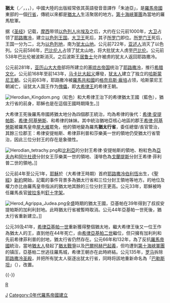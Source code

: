 {{unreferenced|time=2017-12-07}}
{{Distinguish2|[[地理|地理]]區域「[[猶太山地|猶太山地]]」}}
{{Infobox Former Subdivision
|native_name      = {{aut|Ivdæa}}<br/>{{aut|Provincia Iudaea}}
|conventional_long_name = 猶太行省
|common_name      = Judea
|continent        = [[亞洲|亞洲]]
|region           = [[地中海|地中海]]
|image_map        = Roman Empire - Iudaea (125 AD).svg
|era              = [[古羅馬|古羅馬]][[元首制|元首制]]
|subdivision      = [[羅馬帝國行省|行省]]
|nation           = [[羅馬帝國|羅馬帝國]]
|event_start      = [[敘利亞行省|敘利亞行省]][[羅馬總督|總督]]{{link-en|薩爾皮丘·奎里紐|Quirinius|居里紐}}的{{link-en|居里紐人口普查|Census of Quirinius|人口普查}}
|year_start       = 6年
|event_end        =
|year_end         = 135年
|p1               = {{link-en|四帝共治制 (猶太)|Tetrarchy (Judea)|猶太行省四皇制}}
|flag_p1          = Vexilloid of the Roman Empire.svg
|s1               = {{link-en|敘利亞巴勒斯坦行省|Syria Palaestina}}
|flag_s1          = Vexilloid of the Roman Empire.svg
|capital          = [[濱海凱撒利亞|濱海凱撒利亞]]
|latd= 32 |latm   = 30 |latNS= N |longd= 34 |longm= 54 |longEW= E
|common_languages = [[通用希臘語|通用希臘語]]、[[亞拉姆語|亞拉姆語]]、[[拉丁語|拉丁語]]、[[希伯來語|希伯來語]]
|religion         = {{link-en|皇帝禮拜|Imperial cult (ancient Rome)}}、{{link-en|第二聖殿猶太教|Second Temple Judaism}}、[[早期基督教|早期基督教]]
|title_deputy     = {{link-en|希律王朝|Herodian Dynasty|行省猶太人之王}}
|deputy1          = [[阿基帕一世|希律·亞基帕一世]]
|year_deputy1     = 41至44年
|deputy2          = [[阿基帕二世|希律·亞基帕二世]]
|year_deputy2     = 48至93年/100年
|title_leader     = {{link-en|羅馬長官|Prefect|長官}}（41年之前）<br/>{{link-en|檢察官 (羅馬)|Procurator (Roman)|檢察官}}（44年之後）
|leader1          = [[Coponius|Coponius]]
|year_leader1     = 6至9年
|leader2          = [[彼拉多|彼拉多]]
|year_leader2     = 26至36年
|leader3          = [[Gessius_Florus|Gessius Florus]]
|year_leader3     = 64至66年
|leader4          = [[Lusius_Quietus|Lusius Quietus]]
|year_leader4     = 117年
|leader5          = [[Quintus_Tineius_Rufus_(consul_127)|Tineius Rufus]]
|year_leader5     = 130至132年
|legislature      = {{link-en|猶太行省議會|Synedrion#Synedrion in Judea|議會}}/[[猶太公會|猶太公會]]
|event1           = [[卡利古拉|卡利古拉]]的統治[[危機|危機]]
|year_event1      = 37至41年
|event2           = [[猶太戰爭|猶太戰爭]]
|year_event2      = 66年
|event3           = [[第二聖殿|第二聖殿]]{{link-en|被毀|Destruction of the Second Temple}}
|year_event3      = 70年8月4日
|event4           = [[巴爾柯赫巴起義|巴爾柯赫巴起義]]
|year_event4      = 132至135年
|today            = {{flag|以色列}}<br />{{flag|約旦}}<br />{{flag|巴勒斯坦}}
|footnotes        = 西元70年8月4日之前的[[猶太教|猶太教]]發展階段通稱「{{link-en|第二聖殿猶太教|Second Temple Judaism}}」，從中形成了「{{link-en|他拿念|Tannaim}}」時期並導致{{link-en|基督教起源|Origins of Christianity|早期基督教的出現}}。
<!-- 
|life_span =
 -->
}}

'''猶太'''（{{lang-he|יהודה}}／''{{Unicode|Yehûḏāh}}''，{{lang-ar|يهودا}}，{{lang-el|Ἰουδαία}}，{{lang-la|IVDAEA}}），中國大陸的出版經常依其英語發音音譯作「朱迪亞」，是[[羅馬帝國|羅馬帝國]]東部的一個[[罗马行省|行省]]，傳統以來都是[[猶太人|猶太人]]生活聚居的地方。[[第十海峽軍團|第十海峽軍團]]為當地的羅馬駐軍。

据《[[圣经|圣经]]》记载，[[摩西|摩西]]带领[[以色列人|以色列人]]出[[埃及|埃及]]之后，大约在公元前1000年，[[大卫|大卫]]占领了[[耶路撒冷|耶路撒冷]]，建立[[以色列王国|以色列王国]]。[[大卫王|大卫王]]死后，其子[[所罗门|所罗门]]即位。[[所罗门王|所罗门王]]死后，王国一分为二，北为[[以色列地|以色列地]]，南为[[犹太山地|犹太山地]]。公元前722年，[[新亚述帝国|亚述人]]消灭了以色列。公元前586年，[[新巴比伦王国|巴比伦人]]占领了犹太山地，将大批犹太人虏至[[新巴比伦王国|巴比伦]]。公元前538年巴比伦被波斯消灭。之后波斯王[[居鲁士|居鲁士]]允许被虏的犹太人返回耶路撒冷。

公元前281年，[[亚历山大大帝|亚历山大大帝]]部将所建立的[[塞琉古帝国|塞琉古帝国]]统治了[[耶路撒冷|耶路撒冷]]，推行[[希腊文化|希腊文化]]。公元前168年至前143年，[[马卡比大起义|马卡比大起义]]爆發，[[犹太人|犹太人]]建立了独立的[[哈斯蒙尼王朝|哈斯蒙尼王朝]]。公元前63年，耶路撒冷被[[羅馬共和國|羅馬共和國]]的[[格奈烏斯·龐培|格奈烏斯·龐培]]占领，哈斯蒙尼王朝滅亡，设犹太人国王作为[[傀儡|傀儡]]，即[[大希律王|大希律王]]的希律王朝。

[[File:Herodian_Kingdom.png|thumb]]（紅色）和大希律王治下的希律猶太王國（藍色），猶太行省的前身，耶穌也是在這個王國時期降生。]]

大希律王死後羅馬帝國將猶太地分為四個郡王統治，均為希律的後代：[[希律·安提帕斯|希律·安提帕斯]]、[[希律·阿基勞斯|希律·阿基勞斯]]、{{le|希律·菲利普二世|Philip the Tetrarch}}和希律的妹妹{{le|莎樂美一世|Salome I}}。其中統治猶地亞核心地區的郡王[[希律·阿基勞斯|希律·阿基勞斯]]被羅馬皇帝[[屋大維|屋大維]]罷免，他的領地變為羅馬'''猶太行省'''，委任總督/長官管治，其餘三位郡王：希律安提帕斯、希律菲利普和莎樂美一世的領地仍受猶太行省管治，因此三位分封王的存在是象徵性。

[[File:Herodian_tetrachy.png|thumb]]和[[比利亞|比利亞]]的分封王希律·安提帕斯的領地、粉紅色為[[亞夫內|亞夫內]]和[[阿什杜德|阿什杜德]]分封女王莎樂美一世的領地、淺啡色為[[戈蘭高地|戈蘭提斯]]分封王希律·菲利普二世的領地。]]

公元前4年至公元1年，[[耶穌|耶穌]]於{{le|猶太希律王國|Herodian Kingdom of Judea}}（大希律王時期）首府[[耶路撒冷|耶路撒冷]][[伯利恆|伯利恆]]出生，《[[聖經|聖經]]》[[新約|新約]]開始，記載的事件背景多為猶太行省和三位分封王領地等地方。{{link-en|羅馬長官|Prefect}}的地位及權力亦比由羅馬皇帝指派的猶太地其餘的三位分封王更高。公元33年，耶穌被時任羅馬長官[[彼拉多|彼拉多]]判[[釘十字架|釘十字架]]。

[[File:Herod_Agrippa_Judea.png|thumb]]全盛時期的猶太王國，亞基帕在39年得到了叔叔安提帕斯的加利利封地。此時猶太行省被暫時取消。公元44年亞基帕一世死後，猶太行省重新建立。]]

公元39及41年，[[希律亞基帕一世|希律亞基帕一世]]重新獲得整個猶太地，繼大希律王後又一位王作為猶太人的王，直到他在44年死亡，由[[希律亞基帕二世|希律亞基帕二世]]繼位，但只擁有加利利和先前希律菲利普的封地，猶太行省仍然存在。公元66年和132年，為了反抗[[羅馬帝國|羅馬帝國]]統治，當地[[猶太人|猶太人]]發起了[[猶太戰爭|猶太戰爭]]以及[[巴爾柯赫巴起義|巴爾柯赫巴起義]]，但均遭到[[第十海峽軍團|第十海峽軍團]]的镇压，亞基帕二世逃往羅馬城，希律王朝亦在此時終結。公元135年，[[羅馬帝國|罗马]]拆除[[耶路撒冷圣殿|耶路撒冷圣殿]]，并把所有犹太人驱逐出犹太行省，同時将該地重新命名為「[[巴勒斯坦|巴勒斯坦]]」（{{lang|en|Palestine}}），改置{{link-en|敘利亞巴勒斯坦行省|Syria Palaestina}}。

{{-}}
{{罗马帝国行省}}
{{地区罗马史}}

[[Category:罗马行省|J]]
[[category:以色列历史|R]]
[[Category:0年代羅馬帝國建立|Category:0年代羅馬帝國建立]]